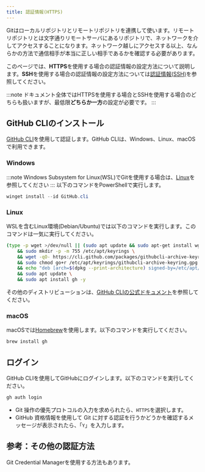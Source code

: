 ```yaml
---
title: 認証情報(HTTPS)
---
```



Gitはローカルリポジトリとリモートリポジトリを連携して使います。リモートリポジトリとは文字通りリモートサーバにあるリポジトリで、ネットワークを介してアクセスすることになります。ネットワーク越しにアクセスする以上、なんらかの方法で通信相手が本当に正しい相手であるかを確認する必要があります。

このページでは、**HTTPS**を使用する場合の認証情報の設定方法について説明します。**SSH**を使用する場合の認証情報の設定方法については[認証情報(SSH)](../ssh)を参照してください。

:::note
ドキュメント全体ではHTTPSを使用する場合とSSHを使用する場合のどちらも扱いますが、最低限**どちらか一方**の設定が必要です。
:::

## GitHub CLIのインストール

[GitHub CLI](https://cli.github.com/)を使用して認証します。GitHub CLIは、Windows、Linux、macOSで利用できます。

### Windows

:::note
Windows Subsystem for Linux(WSL)でGitを使用する場合は、[Linux](#linux)を参照してください
:::
以下のコマンドをPowerShellで実行します。

```powershell
winget install --id GitHub.cli
```

### Linux

WSLを含むLinux環境(Debian/Ubuntu)では以下のコマンドを実行します。このコマンドは一気に実行してください。

```bash
(type -p wget >/dev/null || (sudo apt update && sudo apt-get install wget -y)) \
	&& sudo mkdir -p -m 755 /etc/apt/keyrings \
	&& wget -qO- https://cli.github.com/packages/githubcli-archive-keyring.gpg | sudo tee /etc/apt/keyrings/githubcli-archive-keyring.gpg > /dev/null \
	&& sudo chmod go+r /etc/apt/keyrings/githubcli-archive-keyring.gpg \
	&& echo "deb [arch=$(dpkg --print-architecture) signed-by=/etc/apt/keyrings/githubcli-archive-keyring.gpg] https://cli.github.com/packages stable main" | sudo tee /etc/apt/sources.list.d/github-cli.list > /dev/null \
	&& sudo apt update \
	&& sudo apt install gh -y
```

その他のディストリビューションは、[GitHub CLIの公式ドキュメント](https://github.com/cli/cli/blob/trunk/docs/install_linux.md)を参照してください。

### macOS

macOSでは[Homebrew](https://brew.sh/)を使用します。以下のコマンドを実行してください。

```bash
brew install gh
```

## ログイン

GitHub CLIを使用してGitHubにログインします。以下のコマンドを実行してください。

```bash
gh auth login
```

- Git 操作の優先プロトコルの入力を求められたら、`HTTPS`を選択します。
- GitHub 資格情報を使用して Git に対する認証を行うかどうかを確認するメッセージが表示されたら、「`Y`」を入力します。

## 参考：その他の認証方法

Git Credential Managerを使用する方法もあります。

<LinkCard
  title="Git Credential Manager"
  href="https://github.com/git-ecosystem/git-credential-manager"
/>
